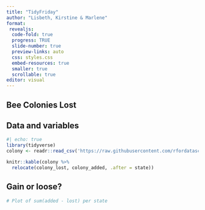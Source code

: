 ```yaml
---
title: "TidyFriday"
author: "Lisbeth, Kirstine & Marlene"
format: 
 revealjs: 
  code-fold: true
  progress: TRUE
  slide-number: true
  preview-links: auto
  css: styles.css
  embed-resources: true
  smaller: true
  scrollable: true
editor: visual
---
```


## Bee Colonies Lost {background-color="black" background-image="https://media0.giphy.com/media/v1.Y2lkPTc5MGI3NjExazh3NTdlZ3ptbGJwa2oyeTJ3MjU1aTJoOTkxMTI2MTllYWZiczRkdyZlcD12MV9pbnRlcm5hbF9naWZfYnlfaWQmY3Q9Zw/Yr5cLTZS4Gp3CQRVHs/giphy.webp" background-size="400px"}


## Data and variables {.smaller}  

```r
#| echo: true
library(tidyverse)
colony <- readr::read_csv('https://raw.githubusercontent.com/rfordatascience/tidytuesday/master/data/2022/2022-01-11/colony.csv')

knitr::kable(colony %>% 
  relocate(colony_lost, colony_added, .after = state))
```



## Gain or loose?

```r
# Plot of sum(added - lost) per state


```

